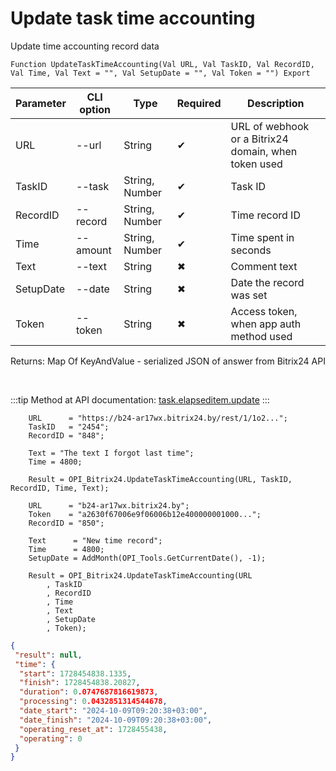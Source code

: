 ﻿---
sidebar_position: 5
---


# Update task time accounting
 Update time accounting record data



`Function UpdateTaskTimeAccounting(Val URL, Val TaskID, Val RecordID, Val Time, Val Text = "", Val SetupDate = "", Val Token = "") Export`

  | Parameter | CLI option | Type | Required | Description |
  |-|-|-|-|-|
  | URL | --url | String | &#x2714; | URL of webhook or a Bitrix24 domain, when token used |
  | TaskID | --task | String, Number | &#x2714; | Task ID |
  | RecordID | --record | String, Number | &#x2714; | Time record ID |
  | Time | --amount | String, Number | &#x2714; | Time spent in seconds |
  | Text | --text | String | &#x2716; | Comment text |
  | SetupDate | --date | String | &#x2716; | Date the record was set |
  | Token | --token | String | &#x2716; | Access token, when app auth method used |

  
  Returns:  Map Of KeyAndValue - serialized JSON of answer from Bitrix24 API

<br/>

:::tip
Method at API documentation: [task.elapseditem.update](https://dev.1c-bitrix.ru/rest_help/tasks/task/elapseditem/update.php)
:::
<br/>


```bsl title="1C:Enterprise/OneScript code example"
    URL      = "https://b24-ar17wx.bitrix24.by/rest/1/1o2...";
    TaskID   = "2454";
    RecordID = "848";

    Text = "The text I forgot last time";
    Time = 4800;

    Result = OPI_Bitrix24.UpdateTaskTimeAccounting(URL, TaskID, RecordID, Time, Text);

    URL      = "b24-ar17wx.bitrix24.by";
    Token    = "a2630f67006e9f06006b12e400000001000...";
    RecordID = "850";

    Text      = "New time record";
    Time      = 4800;
    SetupDate = AddMonth(OPI_Tools.GetCurrentDate(), -1);

    Result = OPI_Bitrix24.UpdateTaskTimeAccounting(URL
        , TaskID
        , RecordID
        , Time
        , Text
        , SetupDate
        , Token);
```
 



```json title="Result"
{
 "result": null,
 "time": {
  "start": 1728454838.1335,
  "finish": 1728454838.20827,
  "duration": 0.0747687816619873,
  "processing": 0.0432851314544678,
  "date_start": "2024-10-09T09:20:38+03:00",
  "date_finish": "2024-10-09T09:20:38+03:00",
  "operating_reset_at": 1728455438,
  "operating": 0
 }
}
```
